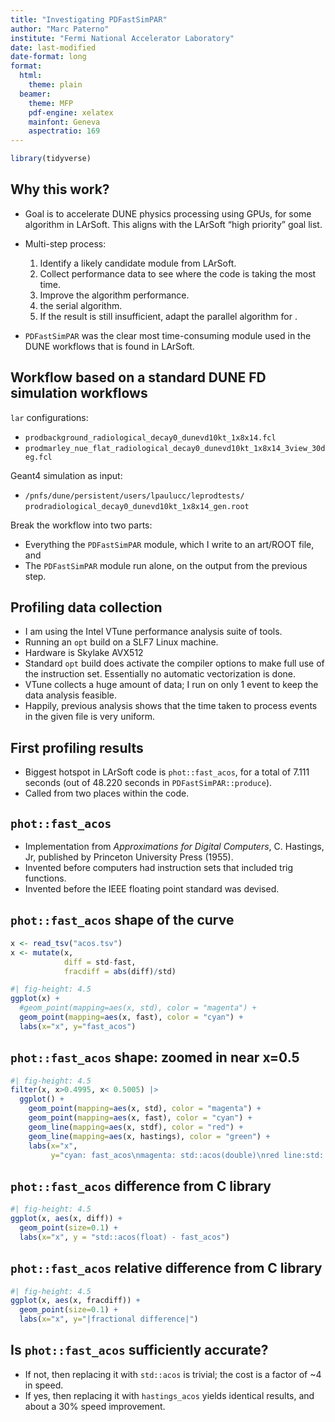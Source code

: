 ```yaml
---
title: "Investigating PDFastSimPAR"
author: "Marc Paterno"
institute: "Fermi National Accelerator Laboratory"
date: last-modified
date-format: long
format:
  html:
    theme: plain
  beamer:
    theme: MFP
    pdf-engine: xelatex
    mainfont: Geneva
    aspectratio: 169
---
```


```r
library(tidyverse)
```

## Why this work?

* Goal is to accelerate DUNE physics processing using GPUs, for some algorithm in LArSoft.
This aligns with the LArSoft "high priority" goal list.
* Multi-step process:

    #. Identify a likely candidate module from LArSoft.\footnote{Thank you to Tom Junk and Laura Paulucci for their guidance.}
    #. Collect performance data to see where the code is taking the most time.
    #. Improve the \alert{serial} algorithm performance.
    #. \alert{Parallelize} the serial algorithm.
    #. If the result is still insufficient, adapt the parallel algorithm for \alert{GPU usage}.
* `PDFastSimPAR` was the clear most time-consuming module used in the DUNE workflows that is found in LArSoft.

## Workflow based on a standard DUNE FD simulation workflows

`lar` configurations:

* `prodbackground_radiological_decay0_dunevd10kt_1x8x14.fcl`
* `prodmarley_nue_flat_radiological_decay0_dunevd10kt_1x8x14_3view_30deg.fcl`

Geant4 simulation as input:

* `/pnfs/dune/persistent/users/lpaulucc/leprodtests/`
  `prodradiological_decay0_dunevd10kt_1x8x14_gen.root`

Break the workflow into two parts:

* Everything \alert{before} the `PDFastSimPAR` module, which I write to an art/ROOT file, and
* The `PDFastSimPAR` module run alone, on the output from the previous step.

## Profiling data collection

* I am using the Intel VTune performance analysis suite of tools.
* Running an `opt` build on a SLF7 Linux machine.
* Hardware is Skylake AVX512
* Standard `opt` build does \alert{not} activate the compiler options to make full use of the instruction set.
Essentially no automatic vectorization is done.
* VTune collects a huge amount of data; I run on only 1 event to keep the data analysis feasible.
* Happily, previous analysis shows that the time taken to process events in the given file is very uniform.

## First profiling results

* Biggest hotspot in LArSoft code is `phot::fast_acos`, for a total of 7.111 seconds (out of 48.220 seconds in `PDFastSimPAR::produce`).
* Called from two places within the code.

## `phot::fast_acos`

* Implementation from *Approximations for Digital Computers*, C. Hastings, Jr, published by Princeton University Press (1955).
* Invented before computers had instruction sets that included trig functions.
* Invented before the IEEE floating point standard was devised.

## `phot::fast_acos` shape of the curve

```r
x <- read_tsv("acos.tsv")
x <- mutate(x,
            diff = std-fast,
            fracdiff = abs(diff)/std)
```

```r
#| fig-height: 4.5
ggplot(x) +
  #geom_point(mapping=aes(x, std), color = "magenta") +
  geom_point(mapping=aes(x, fast), color = "cyan") +
  labs(x="x", y="fast_acos")
```

## `phot::fast_acos` shape: zoomed in near x=0.5

```r
#| fig-height: 4.5
filter(x, x>0.4995, x< 0.5005) |>
  ggplot() +
    geom_point(mapping=aes(x, std), color = "magenta") +
    geom_point(mapping=aes(x, fast), color = "cyan") +
    geom_line(mapping=aes(x, stdf), color = "red") +
    geom_line(mapping=aes(x, hastings), color = "green") +
    labs(x="x",
         y="cyan: fast_acos\nmagenta: std::acos(double)\nred line:std::acos(float)\ngreen line:hastings")
```

## `phot::fast_acos` difference from C library

```r
#| fig-height: 4.5
ggplot(x, aes(x, diff)) +
  geom_point(size=0.1) +
  labs(x="x", y = "std::acos(float) - fast_acos")
```

## `phot::fast_acos` relative difference from C library

```r
#| fig-height: 4.5
ggplot(x, aes(x, fracdiff)) +
  geom_point(size=0.1) +
  labs(x="x", y="|fractional difference|")
```

## Is `phot::fast_acos` sufficiently accurate?

* If not, then replacing it with `std::acos` is trivial; the cost is a factor of ~4 in speed.
* If yes, then replacing it with `hastings_acos` yields identical results, and about a 30% speed improvement.
